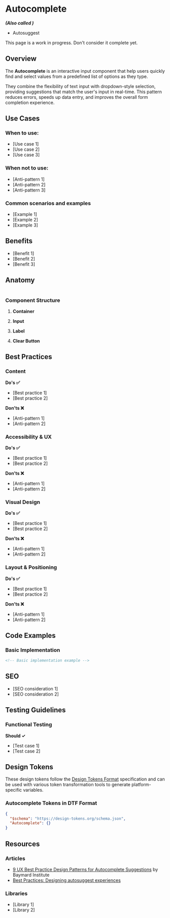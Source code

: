 
# Autocomplete

**_(Also called )_**

- Autosuggest

<Callout type="warning">
  This page is a work in progress. Don't consider it complete yet.
</Callout>

## Overview

The **Autocomplete** is an interactive input component that help users quickly find and select values from a predefined list of options as they type.

They combine the flexibility of text input with dropdown-style selection, providing suggestions that match the user's input in real-time. This pattern reduces errors, speeds up data entry, and improves the overall form completion experience.

## Use Cases

### When to use:

- [Use case 1]
- [Use case 2]
- [Use case 3]

### When not to use:

- [Anti-pattern 1]
- [Anti-pattern 2]
- [Anti-pattern 3]

### Common scenarios and examples

- [Example 1]
- [Example 2]
- [Example 3]

## Benefits

- [Benefit 1]
- [Benefit 2]
- [Benefit 3]

## Anatomy

```mermaid

```

### Component Structure

1. **Container**

2. **Input**

3. **Label**

4. **Clear Button**

## Best Practices

### Content

**Do's ✅**

- [Best practice 1]
- [Best practice 2]

**Don'ts ❌**

- [Anti-pattern 1]
- [Anti-pattern 2]

### Accessibility & UX

**Do's ✅**

- [Best practice 1]
- [Best practice 2]

**Don'ts ❌**

- [Anti-pattern 1]
- [Anti-pattern 2]

### Visual Design

**Do's ✅**

- [Best practice 1]
- [Best practice 2]

**Don'ts ❌**

- [Anti-pattern 1]
- [Anti-pattern 2]

### Layout & Positioning

**Do's ✅**

- [Best practice 1]
- [Best practice 2]

**Don'ts ❌**

- [Anti-pattern 1]
- [Anti-pattern 2]

## Code Examples

### Basic Implementation

```html
<!-- Basic implementation example -->
```

## SEO

- [SEO consideration 1]
- [SEO consideration 2]

## Testing Guidelines

### Functional Testing

**Should ✓**

- [Test case 1]
- [Test case 2]

## Design Tokens

These design tokens follow the [Design Tokens Format](https://design-tokens.github.io/community-group/format/) specification and can be used with various token transformation tools to generate platform-specific variables.

### Autocomplete Tokens in DTF Format

```json:.json
{
  "$schema": "https://design-tokens.org/schema.json",
  "Autocomplete": {}
}
```

## Resources

### Articles

- [9 UX Best Practice Design Patterns for Autocomplete Suggestions](https://baymard.com/blog/autocomplete-design) by Baymard Institute
- [Best Practices: Designing autosuggest experiences](https://uxmag.com/articles/best-practices-designing-autosuggest-experiences)

### Libraries

- [Library 1]
- [Library 2]
